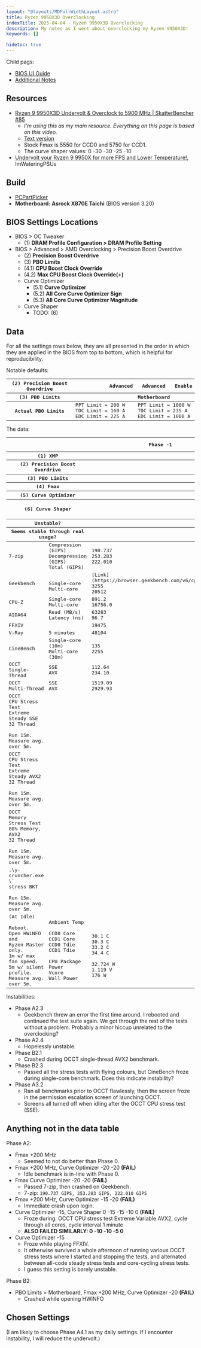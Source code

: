 ```yaml
---
layout: "@layouts/MDFullWidthLayout.astro"
title: Ryzen 9950X3D Overclocking
indexTitle: 2025-04-04 - Ryzen 9950X3D Overclocking
description: My notes as I went about overclocking my Ryzen 9950X3D!
keywords: []

hidetoc: true
---
```




Child pags:

- [BIOS UI Guide](./bios-ui/)
- [Additional Notes](./additional-notes/)

## Resources

- [Ryzen 9 9950X3D Undervolt & Overclock to 5900 MHz | SkatterBencher #85](https://www.youtube.com/watch?v=v9fL8XD2v2Q)
    - *I'm using this as my main resource. Everything on this page is based on this video.*
    - [Text version](https://skatterbencher.com/2025/03/11/skatterbencher-85-ryzen-9-9950x3d-overclocked-to-5900-mhz/)
    - Stock Fmax is 5550 for CCD0 and 5750 for CCD1.
    - The curve shaper values: 0 -30 -30 -25 -10
- [Undervolt your Ryzen 9 9950X for more FPS and Lower Temperature!](https://www.youtube.com/watch?v=5PC9cTsoR3E), ImWateringPSUs

## Build

- [PCPartPicker](https://au.pcpartpicker.com/user/simshadows/saved/Lpmvbv)
- **Motherboard: Asrock X870E Taichi** (BIOS version 3.20)

## BIOS Settings Locations

- BIOS > OC Tweaker
    - (1) **DRAM Profile Configuration > DRAM Profile Setting**
- BIOS > Advanced > AMD Overclocking > Precision Boost Overdrive
    - (2) **Precision Boost Overdrive**
    - (3) **PBO Limits**
    - (4.1) **CPU Boost Clock Override**
    - (4.2) **Max CPU Boost Clock Override(+)**
    - Curve Optimizer
        - (5.1) **Curve Optimizer**
        - (5.2) **All Core Curve Optimizer Sign**
        - (5.3) **All Core Curve Optimizer Magnitude**
    - Curve Shaper
        - TODO: (6)

## Data

For all the settings rows below, they are all presented in the order in which they are applied in the BIOS from top to bottom, which is helpful for reproducibility.

Notable defaults:

<p>
<table class="general data-table-align-top" style="font-family: monospace;">
<thead>
<tr>
    <th>(2) Precision Boost Overdrive</th>
    <th style="width: 6em;"></th>
    <th>Advanced</th>
    <th>Advanced</th>
    <th>Enable</th>
</tr>
<tr>
    <th>(3) PBO Limits</th>
    <th></th>
    <th></th>
    <th>Motherboard</th>
    <th></th>
</tr>
</thead>
<tbody>
<tr>
    <th>Actual PBO Limits</th>
    <td colspan="2">PPT Limit = 200 W<br/>TDC Limit = 160 A<br/>EDC Limit = 225 A</td>
    <td colspan="2">PPT Limit = 1000 W<br/>TDC Limit = 235 A<br/>EDC Limit = 1000 A</td>
</tr>
</tbody>
</table>
</p>

The data:

<p>
<table class="general data-table-align-top" style="font-family: monospace;">
<thead>
<tr>
    <th colspan="2"></th>
    <th>Phase -1</th>
    <th>Phase 0</th>
    <th>Phase 1.1</th>
    <th>Phase 1.2</th>
    <th>Phase 1.3</th>
    <th>Phase A2.3</th>
    <th>Phase A2.4</th>
    <th>Phase B2.1</th>
    <th>Phase B2.2</th>
    <th>Phase B2.3</th>
    <th>Phase A3.1</th>
    <th>Phase A3.2</th>
    <th>Phase A3.3</th>
    <th>Phase A4.1</th>
    <th>Phase A4.2</th>
    <th>Phase A4.3</th>
    <th>(Placeholder)</th>
</tr>
<tr>
    <th colspan="2">(1) XMP</th>
    <th></th>
    <th colspan="16" style="text-align: left;"> XMP1-6000 30-36-36-76 1.40V</th>
</tr>
<tr>
    <th colspan="2">(2) Precision Boost Overdrive</th>
    <th></th>
    <th></th>
    <th>Enable</th>
    <th colspan="14" style="text-align: left;"> Advanced</th>
</tr>
<tr>
    <th colspan="2">(3) PBO Limits</th>
    <th></th>
    <th></th>
    <th></th>
    <th></th>
    <th>Motherboard</th>
    <th></th>
    <th></th>
    <th>Motherboard</th>
    <th>Motherboard</th>
    <th>Motherboard</th>
    <th></th>
    <th></th>
    <th></th>
    <th></th>
    <th></th>
    <th></th>
    <th></th>
</tr>
<tr>
    <th colspan="2">(4) Fmax</th>
    <th></th>
    <th></th>
    <th></th>
    <th></th>
    <th></th>
    <th>+200 MHz</th>
    <th></th>
    <th>+200 MHz</th>
    <th>+200 MHz</th>
    <th></th>
    <th>+200 MHz</th>
    <th>+200 MHz</th>
    <th></th>
    <th></th>
    <th></th>
    <th></th>
    <th></th>
</tr>
<tr>
    <th colspan="2">(5) Curve Optimizer</th>
    <th></th>
    <th></th>
    <th></th>
    <th></th>
    <th></th>
    <th>-15</th>
    <th>-20 -15</th>
    <th>-15</th>
    <th>-10</th>
    <th>-15</th>
    <th>-15</th>
    <th>-15</th>
    <th>-15</th>
    <th>-15</th>
    <th>-10</th>
    <th>-5</th>
    <th></th>
</tr>
<tr>
    <th colspan="2">(6) Curve Shaper</th>
    <th></th>
    <th></th>
    <th></th>
    <th></th>
    <th></th>
    <th></th>
    <th></th>
    <th></th>
    <th></th>
    <th></th>
    <th>-5 -5 -5 0 0</th>
    <th>0 -15 -15 -5 0</th>
    <th>0 -5 -5 -5 0</th>
    <th></th>
    <th></th>
    <th></th>
    <th></th>
</tr>
<tr>
    <th colspan="2">Unstable?</th>
    <th></th>
    <th></th>
    <th></th>
    <th></th>
    <th></th>
    <th></th>
    <th>UNSTABLE</th>
    <th>UNSTABLE</th>
    <th></th>
    <th>SUS</th>
    <th></th>
    <th>UNSTABLE</th>
    <th></th>
    <th>(TESTING)</th>
    <th></th>
    <th></th>
    <th></th>
</tr>
<tr>
    <th colspan="2">Seems stable through real usage?</th>
    <th></th>
    <th>Stable</th>
    <th></th>
    <th></th>
    <th></th>
    <th></th>
    <th></th>
    <th></th>
    <th></th>
    <th></th>
    <th></th>
    <th></th>
    <th></th>
    <th></th>
    <th></th>
    <th></th>
    <th></th>
</tr>
</thead>
<tbody>
<tr>
    <td>7-zip</td>
    <td>Compression (GIPS)<br/>Decompression (GIPS)<br/>Total (GIPS)</td>
    <td>190.737<br/>253.283<br/>222.010</td>
    <td>221.069<br/>262.073<br/>241.571</td>
    <td>222.818<br/>269.980<br/>246.399</td>
    <td></td>
    <td>223.637<br/>267.841<br/>245.739</td>
    <td>226.318<br/>274.931<br/>250.625</td>
    <td>225.946<br/>271.741<br/>248.844</td>
    <td>224.684<br/>269.782<br/>247.233</td>
    <td>226.204<br/>275.603<br/>250.904</td>
    <td></td>
    <td>225.800<br/>272.741<br/>249.271</td>
    <td>226.741<br/>278.000<br/>252.370</td>
    <td>todo<br/>todo<br/>todo</td>
    <td></td>
    <td>todo<br/>todo<br/>todo</td>
    <td>todo<br/>todo<br/>todo</td>
    <td>todo<br/>todo<br/>todo</td>
</tr>
<tr>
    <td>Geekbench</td>
    <td><br/>Single-core<br/>Multi-core</td>
    <td>[Link](https://browser.geekbench.com/v6/cpu/11375006)<br/> 3255<br/>20512</td>
    <td>[Link](https://browser.geekbench.com/v6/cpu/11373500)<br/> 3399<br/>22699</td>
    <td>[Link](https://browser.geekbench.com/v6/cpu/11377933)<br/> 3407<br/>22872</td>
    <td></td>
    <td>[Link](https://browser.geekbench.com/v6/cpu/11392971)<br/> 3429<br/>22924</td>
    <td>[Link](https://browser.geekbench.com/v6/cpu/11380400)<br/> 3479<br/>22948</td>
    <td>[Link](https://browser.geekbench.com/v6/cpu/11389066)<br/> 3487<br/>23041</td>
    <td>[Link](https://browser.geekbench.com/v6/cpu/11394512)<br/> 3485<br/>23338</td>
    <td>[Link](https://browser.geekbench.com/v6/cpu/11402194)<br/> 3469<br/>23330</td>
    <td></td>
    <td>[Link](https://browser.geekbench.com/v6/cpu/11389791)<br/> 3431<br/>22951</td>
    <td>[Link](https://browser.geekbench.com/v6/cpu/11408918)<br/> 3497<br/>23177</td>
    <td>[Link](todo)<br/> todo<br/>todo</td>
    <td></td>
    <td>[Link](todo)<br/> todo<br/>todo</td>
    <td>[Link](todo)<br/> todo<br/>todo</td>
    <td>[Link](todo)<br/> todo<br/>todo</td>
</tr>
<tr>
    <td>CPU-Z</td>
    <td>Single-core<br/>Multi-core</td>
    <td>  891.2<br/>16756.0</td>
    <td>  893.0<br/>16762.0</td>
    <td>  892.8<br/>17004.1</td>
    <td></td>
    <td>  893.0<br/>17027.1</td>
    <td>  900.3<br/>17175.9</td>
    <td>  905.4<br/>17220.1</td>
    <td>  901.1<br/>17336.5</td>
    <td>  903.7<br/>17310.5</td>
    <td></td>
    <td>  901.3<br/>17216.3</td>
    <td>  899.6<br/>17348.7</td>
    <td>  todo<br/>todo</td>
    <td></td>
    <td>  todo<br/>todo</td>
    <td>  todo<br/>todo</td>
    <td>  todo<br/>todo</td>
</tr>
<tr>
    <td>AIDA64</td>
    <td>Read (MB/s)<br/>Latency (ns)</td>
    <td>63283<br/> 96.7</td>
    <td>78804<br/> 79.0</td>
    <td>78106<br/> 79.5</td>
    <td></td>
    <td>78510<br/> 80.2</td>
    <td>78722<br/> 78.9</td>
    <td>(DNC)</td>
    <td>78851<br/> 78.0</td>
    <td>78231<br/> 79.3</td>
    <td></td>
    <td>78610<br/> 79.4</td>
    <td>78608<br/> 79.4</td>
    <td>todo<br/> todo</td>
    <td></td>
    <td>todo<br/> todo</td>
    <td>todo<br/> todo</td>
    <td>todo<br/> todo</td>
</tr>
<tr>
    <td>FFXIV</td>
    <td></td>
    <td>19475</td>
    <td>19510</td>
    <td>19773</td>
    <td></td>
    <td>19522</td>
    <td>19521</td>
    <td></td>
    <td>19492</td>
    <td>19528</td>
    <td></td>
    <td>19509</td>
    <td>19509</td>
    <td>todo</td>
    <td></td>
    <td>todo</td>
    <td>todo</td>
    <td>todo</td>
</tr>
<tr>
    <td>V-Ray</td>
    <td>5 minutes</td>
    <td>48104</td>
    <td>49284</td>
    <td>51506</td>
    <td></td>
    <td>51309</td>
    <td>51041</td>
    <td></td>
    <td>52252</td>
    <td>52434</td>
    <td></td>
    <td>51539</td>
    <td>51903</td>
    <td>todo</td>
    <td></td>
    <td>todo</td>
    <td>todo</td>
    <td>todo</td>
</tr>
<tr>
    <td>CineBench</td>
    <td>Single-core (10m)<br/>Multi-core  (30m)</td>
    <td> 135<br/>2255</td>
    <td> 139<br/>2352</td>
    <td> 139<br/>2412</td>
    <td></td>
    <td> 139<br/>2407</td>
    <td> 140<br/>2410</td>
    <td></td>
    <td> 140<br/>2435</td>
    <td> 140<br/>2444</td>
    <td> 139<br/>todo</td>
    <td> 140<br/>2402</td>
    <td> 140<br/>2437</td>
    <td> todo<br/>todo</td>
    <td></td>
    <td> todo<br/>todo</td>
    <td> todo<br/>todo</td>
    <td> todo<br/>todo</td>
</tr>
<tr>
    <td>OCCT<br/>Single-Thread</td>
    <td>SSE<br/>AVX</td>
    <td>112.64<br/>234.10</td>
    <td>112.88<br/>234.50</td>
    <td>113.42<br/>235.18</td>
    <td></td>
    <td>112.81<br/>234.48</td>
    <td>114.06<br/>238.08</td>
    <td></td>
    <td>115.02<br/>239.23</td>
    <td>114.26<br/>237.95</td>
    <td></td>
    <td>114.06<br/>237.69</td>
    <td>114.07<br/>238.79</td>
    <td>todo<br/>todo</td>
    <td></td>
    <td>todo<br/>todo</td>
    <td>todo<br/>todo</td>
    <td>todo<br/>todo</td>
</tr>
<tr>
    <td>OCCT<br/>Multi-Thread</td>
    <td>SSE<br/>AVX</td>
    <td>1519.09<br/>2929.93</td>
    <td>1507.93<br/>2975.09</td>
    <td>1647.82<br/>2972.05</td>
    <td></td>
    <td>1636.20<br/>3110.55</td>
    <td>1549.33<br/>3109.11</td>
    <td></td>
    <td>1635.07<br/>3247.79</td>
    <td>1638.87<br/>3279.17</td>
    <td></td>
    <td>1591.13<br/>3087.97</td>
    <td>1643.98<br/>3126.06</td>
    <td>todo<br/>todo</td>
    <td></td>
    <td>todo<br/>todo</td>
    <td>todo<br/>todo</td>
    <td>todo<br/>todo</td>
</tr>
<tr>
    <td>OCCT<br/>CPU Stress Test<br/>Extreme Steady SSE<br/>32 Thread<br/><br/>Run 15m.<br/>Measure avg. over 5m.</td>
    <CellTempsLegend/>
    <td></td>
    <Temps name="0" ambient="" f0="4755 MHz" f1="4510 MHz"
        t0c="75.7 C" t1c="74.7 C" t0d="75.8 C" t1d="74.7 C"
        pkg="200.005 W" vc="1.126 V" wall="393 W"
    />
    <Temps name="1.1" ambient="" f0="5025 MHz" f1="4910 MHz"
        t0c="95.0 C" t1c="91.5 C" t0d="95.0 C" t1d="92.0 C"
        pkg="264.922 W" vc="1.240 V" wall="472 W"
    />
    <td></td>
    <Temps name="1.3" ambient="" f0="5035 MHz" f1="4920 MHz"
        t0c="94.6 C" t1c="92.1 C" t0d="94.7 C" t1d="91.8 C"
        pkg="268.205 W" vc="1.245 V" wall="473 W"
    />
    <Temps name="A2.3" ambient="" f0="4930 MHz" f1="4725 MHz"
        t0c="74.4 C" t1c="71.5 C" t0d="74.4 C" t1d="71.9 C"
        pkg="199.992 W" vc="1.117 V" wall="392 W"
    />
    <td></td>
    <Temps name="B2.1" ambient="" f0="5097 MHz" f1="5055 MHz"
        t0c="87.3 C" t1c="89.7 C" t0d="87.5 C" t1d="89.7 C"
        pkg="255.886 W" vc="1.208 V" wall="460 W"
        ppt="26% / 1000 W" tdc="84% /  235 A" edc="20% / 1000 A"
    />
    <Temps name="B2.2" ambient="" f0="5090 MHz" f1="5044 MHz"
        t0c="93.7 C" t1c="94.9 C" t0d="93.8 C" t1d="93.8 C"
        pkg="272.167 W" vc="1.243 V" wall="480 W"
        ppt="27% / 1000 W" tdc="87% /  235 A" edc="21% / 1000 A"
    />
    <Temps name="B2.3" ambient="27.4 C" f0="5090 MHz" f1="5055 MHz"
        t0c="90.8 C" t1c="89.2 C" t0d="90.8 C" t1d="89.2 C"
        pkg="253.018 W" vc="1.206 V" wall="456 W"
        ppt="25% / 1000 W" tdc="83% /  235 A" edc="20% / 1000 A"
    />
    <Temps name="A3.1" ambient="" f0="4940 MHz" f1="4775 MHz"
        t0c="75.9 C" t1c="74.1 C" t0d="75.8 C" t1d="74.3 C"
        pkg="199.991 W" vc="1.110 V" wall="392 W"
    />
    <Temps name="A3.2" ambient="25.7 C" f0="5036 MHz" f1="4885 MHz"
        t0c="71.3 C" t1c="72.6 C" t0d="71.4 C" t1d="72.6 C"
        pkg="199.086 W" vc="1.098 V" wall="390 W"
        ppt="100% / 200 W" tdc="100% / 160 A" edc=" 74% / 225 A"
    />
    <Temps name="A3.3" ambient="todo C" f0="todo MHz" f1="todo MHz"
        t0c="todo C" t1c="todo C" t0d="todo C" t1d="todo C"
        pkg="todo W" vc="todo V" wall="todo W"
        ppt="x" tdc="x" edc="x"
    />
    <td></td>
    <Temps name="todo" ambient="todo C" f0="todo MHz" f1="todo MHz"
        t0c="todo C" t1c="todo C" t0d="todo C" t1d="todo C"
        pkg="todo W" vc="todo V" wall="todo W"
        ppt="x" tdc="x" edc="x"
    />
    <Temps name="todo" ambient="todo C" f0="todo MHz" f1="todo MHz"
        t0c="todo C" t1c="todo C" t0d="todo C" t1d="todo C"
        pkg="todo W" vc="todo V" wall="todo W"
        ppt="x" tdc="x" edc="x"
    />
    <Temps name="todo" ambient="todo C" f0="todo MHz" f1="todo MHz"
        t0c="todo C" t1c="todo C" t0d="todo C" t1d="todo C"
        pkg="todo W" vc="todo V" wall="todo W"
        ppt="x" tdc="x" edc="x"
    />
</tr>
<tr>
    <td>OCCT<br/>CPU Stress Test<br/>Extreme Steady AVX2<br/>32 Thread<br/><br/>Run 15m.<br/>Measure avg. over 5m.</td>
    <CellTempsLegend/>
    <td></td>
    <Temps name="0" ambient="" f0="4350 MHz" f1="4030 MHz"
        t0c="75.2 C" t1c="71.5 C" t0d="75.3 C" t1d="71.7 C"
        pkg="190 W" vc="1.044 V" wall="385 W"
    />
    <Temps name="1.1" ambient="" f0="4725 MHz" f1="4530 MHz"
        t0c="87.2 C" t1c="88.1 C" t0d="87.3 C" t1d="88.3 C"
        pkg="244.359 W" vc="1.151 V" wall="452 W"
    />
    <td></td>
    <td></td>
    <Temps name="A2.3" ambient="" f0="4585 MHz" f1="4285 MHz"
        t0c="69.6 C" t1c="69.0 C" t0d="70.8 C" t1d="69.1 C"
        pkg="190.292 W" vc="1.042 V" wall="383 W"
    />
    <td></td>
    <Temps name="B2.1" ambient="" f0="4870 MHz" f1="4707 MHz"
        t0c="87.7 C" t1c="85.8 C" t0d="87.8 C" t1d="85.8 C"
        pkg="246.972 W" vc="1.136 V" wall="455 W"
        ppt="25% / 1000 W" tdc="85% /  235 A" edc="21% / 1000 A"
    />
    <Temps name="B2.2" ambient="" f0="4810 MHz" f1="4630 MHz"
        t0c="90.1 C" t1c="88.7 C" t0d="90.1 C" t1d="88.8 C"
        pkg="244.921 W" vc="1.142 V" wall="451 W"
        ppt="25% / 1000 W" tdc="84% /  235 A" edc="20% / 1000 A"
    />
    <Temps name="B2.3" ambient="" f0="4862 MHz" f1="4685 MHz"
        t0c="90.4 C" t1c="89.2 C" t0d="90.5 C" t1d="89.4 C"
        pkg="249.107 W" vc="1.136 V" wall="460 W"
        ppt="25% / 1000 W" tdc="87% /  235 A" edc="21% / 1000 A"
    />
    <Temps name="A3.1" ambient="" f0="4580 MHz" f1="4290 MHz"
        t0c="74.4 C" t1c="70.8 C" t0d="74.4 C" t1d="71.2 C"
        pkg="188.229 W" vc="1.030 V" wall="381 W"
    />
    <Temps name="A3.2" ambient="25.6 C" f0="4665 MHz" f1="4370 MHz"
        t0c="70.8 C" t1c="69.6 C" t0d="70.9 C" t1d="69.5 C"
        pkg="185.413 W" vc="1.015 V" wall="378 W"
        ppt=" 93% / 200 W" tdc="100% / 160 A" edc=" 74% / 225 A"
    />
    <Temps name="A3.3" ambient="todo C" f0="todo MHz" f1="todo MHz"
        t0c="todo C" t1c="todo C" t0d="todo C" t1d="todo C"
        pkg="todo W" vc="todo V" wall="todo W"
        ppt="x" tdc="x" edc="x"
    />
    <td></td>
    <Temps name="todo" ambient="todo C" f0="todo MHz" f1="todo MHz"
        t0c="todo C" t1c="todo C" t0d="todo C" t1d="todo C"
        pkg="todo W" vc="todo V" wall="todo W"
        ppt="x" tdc="x" edc="x"
    />
    <Temps name="todo" ambient="todo C" f0="todo MHz" f1="todo MHz"
        t0c="todo C" t1c="todo C" t0d="todo C" t1d="todo C"
        pkg="todo W" vc="todo V" wall="todo W"
        ppt="x" tdc="x" edc="x"
    />
    <Temps name="todo" ambient="todo C" f0="todo MHz" f1="todo MHz"
        t0c="todo C" t1c="todo C" t0d="todo C" t1d="todo C"
        pkg="todo W" vc="todo V" wall="todo W"
        ppt="x" tdc="x" edc="x"
    />
</tr>
<tr>
    <td>OCCT<br/>Memory Stress Test<br/>80% Memory, AVX2<br/>32 Thread<br/><br/>Run 15m.<br/>Measure avg. over 5m.</td>
    <CellTempsLegend/>
    <td></td>
    <Temps name="0" ambient="" f0="5493 MHz" f1="5577 MHz"
        t0c="50.4 C" t1c="49.3 C" t0d="50.7 C" t1d="50.7 C"
        pkg="137.861 W" vc="1.362 V" wall="311 W"
    />
    <Temps name="1.1" ambient="" f0="5490 MHz" f1="5590 MHz"
        t0c="50.9 C" t1c="49.4 C" t0d="52.0 C" t1d="49.8 C"
        pkg="137.715 W" vc="1.360 V" wall="312 W"
    />
    <td></td>
    <td></td>
    <Temps name="A2.3" ambient="" f0="5563 MHz" f1="5704 MHz"
        t0c="51.8 C" t1c="50.8 C" t0d="52.1 C" t1d="51.3 C"
        pkg="138.327 W" vc="1.358 V" wall="312 W"
    />
    <td></td>
    <td></td>
    <Temps name="B2.2" ambient="" f0="5541 MHz" f1="5678 MHz"
        t0c="51.1 C" t1c="49.8 C" t0d="51.6 C" t1d="51.3 C"
        pkg="138.050 W" vc="1.360 V" wall="313 W"
        ppt="14% / 1000 W" tdc="32% /  235 A" edc="10% / 1000 A"
    />
    <Temps name="B2.3" ambient="" f0="5550 MHz" f1="5687 MHz"
        t0c="51.4 C" t1c="50.5 C" t0d="52.5 C" t1d="50.9 C"
        pkg="133.411 W" vc="1.342 V" wall="309 W"
        ppt="13% / 1000 W" tdc="31% /  235 A" edc=" 9% / 1000 A"
    />
    <Temps name="A3.1" ambient="" f0="5560 MHz" f1="5690 MHz"
        t0c="52.7 C" t1c="51.5 C" t0d="53.1 C" t1d="54.1 C"
        pkg="138.187 W" vc="1.358 V" wall="313 W"
    />
    <Temps name="A3.2" ambient="25.4 C" f0="5576 MHz" f1="5711 MHz"
        t0c="51.6 C" t1c="50.3 C" t0d="53.2 C" t1d="50.5 C"
        pkg="138.282 W" vc="1.360 V" wall="313 W"
        ppt="69% / 200 W" tdc="48% / 160 A" edc="46% / 225 A"
    />
    <Temps name="A3.3" ambient="todo C" f0="todo MHz" f1="todo MHz"
        t0c="todo C" t1c="todo C" t0d="todo C" t1d="todo C"
        pkg="todo W" vc="todo V" wall="todo W"
        ppt="x" tdc="x" edc="x"
    />
    <td></td>
    <Temps name="todo" ambient="todo C" f0="todo MHz" f1="todo MHz"
        t0c="todo C" t1c="todo C" t0d="todo C" t1d="todo C"
        pkg="todo W" vc="todo V" wall="todo W"
        ppt="x" tdc="x" edc="x"
    />
    <Temps name="todo" ambient="todo C" f0="todo MHz" f1="todo MHz"
        t0c="todo C" t1c="todo C" t0d="todo C" t1d="todo C"
        pkg="todo W" vc="todo V" wall="todo W"
        ppt="x" tdc="x" edc="x"
    />
    <Temps name="todo" ambient="todo C" f0="todo MHz" f1="todo MHz"
        t0c="todo C" t1c="todo C" t0d="todo C" t1d="todo C"
        pkg="todo W" vc="todo V" wall="todo W"
        ppt="x" tdc="x" edc="x"
    />
</tr>
<tr>
    <td>.\y-cruncher.exe \`<br/>    stress BKT<br/><br/>Run 15m.<br/>Measure avg. over 5m.</td>
    <CellTempsLegend/>
    <td></td>
    <Temps name="0" ambient="" f0="5095 MHz" f1="4990 MHz"
        t0c="71.9 C" t1c="72.4 C" t0d="71.9 C" t1d="72.4 C"
        pkg="199.993 W" vc="1.213 V" wall="380 W"
    />
    <Temps name="1.1" ambient="" f0="5155 MHz" f1="5125 MHz"
        t0c="79.2 C" t1c="80.0 C" t0d="79.2 C" t1d="80.0 C"
        pkg="228.492 W" vc="1.268 V" wall="417 W"
    />
    <td></td>
    <td></td>
    <Temps name="A2.3" ambient="" f0="5195 MHz" f1="5160 MHz"
        t0c="71.7 C" t1c="72.4 C" t0d="71.8 C" t1d="72.5 C"
        pkg="199.978 W" vc="1.203 V" wall="380 W"
    />
    <td></td>
    <Temps name="B2.1" ambient="" f0="5231 MHz" f1="5221 MHz"
        t0c="74.5 C" t1c="75.7 C" t0d="74.5 C" t1d="75.8 C"
        pkg="208.955 W" vc="1.221 V" wall="393 W"
    />
    <Temps name="B2.2" ambient="" f0="5200 MHz" f1="5181 MHz"
        t0c="76.1 C" t1c="77.2 C" t0d="76.2 C" t1d="78.0 C"
        pkg="217.627 W" vc="1.241 V" wall="403 W"
        ppt="22% / 1000W" tdc="67% /  235 A" edc="16% / 1000 A"
    />
    <Temps name="B2.3" ambient="27.1 C" f0="5208 MHz" f1="5201 MHz"
        t0c="75.3 C" t1c="76.5 C" t0d="75.4 C" t1d="77.0 C"
        pkg="206.819 W" vc="1.215 V" wall="392 W"
        ppt="21% / 1000 W" tdc="65% /  235 A" edc="16% / 1000 A"
    />
    <Temps name="A3.1" ambient="" f0="5200 MHz" f1="5150 MHz"
        t0c="73.1 C" t1c="73.8 C" t0d="73.2 C" t1d="73.9 C"
        pkg="199.983 W" vc="1.200 V" wall="381 W"
    />
    <Temps name="A3.2" ambient="25.2 C" f0="5270 MHz" f1="5225 MHz"
        t0c="71.9 C" t1c="72.5 C" t0d="72.0 C" t1d="72.6 C"
        pkg="199.999 W" vc="1.199 V" wall="381 W"
        ppt="100% / 200 W" tdc=" 93% / 160 A" edc=" 68% / 225 A"
    />
    <Temps name="A3.3" ambient="todo C" f0="todo MHz" f1="todo MHz"
        t0c="todo C" t1c="todo C" t0d="todo C" t1d="todo C"
        pkg="todo W" vc="todo V" wall="todo W"
        ppt="x" tdc="x" edc="x"
    />
    <td></td>
    <Temps name="todo" ambient="todo C" f0="todo MHz" f1="todo MHz"
        t0c="todo C" t1c="todo C" t0d="todo C" t1d="todo C"
        pkg="todo W" vc="todo V" wall="todo W"
        ppt="x" tdc="x" edc="x"
    />
    <Temps name="todo" ambient="todo C" f0="todo MHz" f1="todo MHz"
        t0c="todo C" t1c="todo C" t0d="todo C" t1d="todo C"
        pkg="todo W" vc="todo V" wall="todo W"
        ppt="x" tdc="x" edc="x"
    />
    <Temps name="todo" ambient="todo C" f0="todo MHz" f1="todo MHz"
        t0c="todo C" t1c="todo C" t0d="todo C" t1d="todo C"
        pkg="todo W" vc="todo V" wall="todo W"
        ppt="x" tdc="x" edc="x"
    />
</tr>
<tr>
    <td>(At Idle)<br/><br/>Reboot.<br/>Open HWiNFO and<br/>Ryzen Master only.<br/>1m w/ max fan speed.<br/>5m w/ silent profile.<br/>Measure avg. over 5m.</td>
    <td>Ambient Temp<br/><br/>CCD0 Core<br/>CCD1 Core<br/>CCD0 Tdie<br/>CCD1 Tdie<br/><br/>CPU Package Power<br/>Vcore<br/>Wall Power</td>
    <td><br/><br/>30.1 C<br/>30.3 C<br/>33.2 C<br/>34.4 C<br/><br/>32.724 W<br/> 1.119 V<br/>   176 W</td>
    <td><br/><br/>27.9 C<br/>27.4 C<br/>31.3 C<br/>31.6 C<br/><br/>33.335 W<br/>  1.090 V<br/>    181 W</td>
    <td><br/><br/>27.9 C<br/>28.2 C<br/>31.8 C<br/>32.0 C<br/><br/>33.564 W<br/> 1.057 V<br/>   181 W</td>
    <td></td>
    <td></td>
    <td></td>
    <td></td>
    <td></td>
    <td>25.8 C<br/><br/>29.4 C<br/>29.2 C<br/>32.9 C<br/>33.4 C<br/><br/>32.536 W<br/> 1.060 V<br/>   182 W</td>
    <td></td>
    <td></td>
    <td>25.6 C<br/><br/>28.6 C<br/>28.1 C<br/>31.9 C<br/>31.8 C<br/><br/>32.163 W<br/> 1.055 V<br/>   180 W</td>
    <td>todo C<br/><br/>todo C<br/>todo C<br/>todo C<br/>todo C<br/><br/>todo W<br/> todo V<br/>   todo W</td>
    <td></td>
    <td>todo C<br/><br/>todo C<br/>todo C<br/>todo C<br/>todo C<br/><br/>todo W<br/> todo V<br/>   todo W</td>
    <td>todo C<br/><br/>todo C<br/>todo C<br/>todo C<br/>todo C<br/><br/>todo W<br/> todo V<br/>   todo W</td>
    <td>todo C<br/><br/>todo C<br/>todo C<br/>todo C<br/>todo C<br/><br/>todo W<br/> todo V<br/>   todo W</td>
</tr>
</tbody>
</table>
</p>

Instabilities:

- Phase A2.3
    - Geekbench threw an error the first time around. I rebooted and continued the test suite again. We got through the rest of the tests without a problem. Probably a minor hiccup unrelated to the overclocking?
- Phase A2.4
    - Hopelessly unstable.
- Phase B2.1
    - Crashed during OCCT single-thread AVX2 benchmark.
- Phase B2.3
    - Passed all the stress tests with flying colours, but CineBench froze during single-core benchmark. Does this indicate instability?
- Phase A3.2
    - Ran all benchmarks prior to OCCT flawlessly, then the screen froze in the permission escalation screen of launching OCCT.
    - Screens all turned off when idling after the OCCT CPU stress test (SSE).

## Anything not in the data table

Phase A2:

- Fmax +200 MHz
    - Seemed to not do better than Phase 0.
- Fmax +200 MHz, Curve Optimizer -20 -20 **(FAIL)**
    - Idle benchmark is in-line with Phase 0.
- Fmax Curve Optimizer -20 -20 **(FAIL)**
    - Passed 7-zip, then crashed on Geekbench.
    - 7-zip: `190.737 GIPS, 253.283 GIPS, 222.010 GIPS`
- Fmax +200 MHz, Curve Optimizer -15 -20 **(FAIL)**
    - Immediate crash upon login.
- Curve Optimizer -15, Curve Shaper 0 -15 -15 -10 0 **(FAIL)**
    - Froze during: OCCT CPU stress test Extreme Variable AVX2, cycle through all cores, cycle interval 1 minute
    - **ALSO FAILED SIMILARLY: 0 -10 -10 -5 0**
- Curve Optimizer -15
    - Froze while playing FFXIV.
    - It otherwise survived a whole afternoon of running various OCCT stress tests where I started and stopping the tests, and alternated between all-code steady stress tests and core-cycling stress tests.
    - I guess this setting is barely unstable.

Phase B2:

- PBO Limits = Motherboard, Fmax +200 MHz, Curve Optimizer -20 **(FAIL)**
    - Crashed while opening HWiNFO

## Chosen Settings

(I am likely to choose Phase A4.1 as my daily settings. If I encounter instability, I will reduce the undervolt.)

